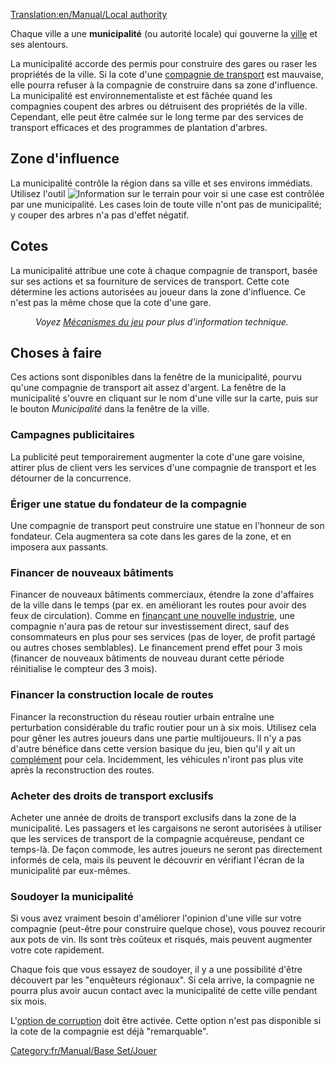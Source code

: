 [[Translation:en/Manual/Local authority]]

Chaque ville a une '''municipalité''' (ou autorité locale) qui gouverne la [[fr/Manual/Ville|ville]] et ses alentours.

La municipalité accorde des permis pour construire des gares ou raser les propriétés de la ville. Si la cote d'une [[fr/Manual/Compagnie de transport|compagnie de transport]] est mauvaise, elle pourra refuser à la compagnie de construire dans sa zone d'influence. La municipalité est environnementaliste et est fâchée quand les compagnies coupent des arbres ou détruisent des propriétés de la ville. Cependant, elle peut être calmée sur le long terme par des services de transport efficaces et des programmes de plantation d'arbres.

==Zone d'influence==
La municipalité contrôle la région dans sa ville et ses environs immédiats. Utilisez l'outil [[File:en/Manual/Manual html 51cda05b.png|Information sur le terrain]] pour voir si une case est contrôlée par une municipalité. Les cases loin de toute ville n'ont pas de municipalité; y couper des arbres n'a pas d'effet négatif.

==Cotes==
La municipalité attribue une cote à chaque compagnie de transport, basée sur ses actions et sa fourniture de services de transport. Cette cote détermine les actions autorisées au joueur dans la zone d'influence. Ce n'est pas la même chose que la cote d'une gare.
:''Voyez [[fr/Manual/Game Mechanics/Main Page#cote-de-la-municipalite|Mécanismes du jeu]] pour plus d'information technique.''

==Choses à faire==
Ces actions sont disponibles dans la fenêtre de la municipalité, pourvu qu'une compagnie de transport ait assez d'argent. La fenêtre de la municipalité s'ouvre en cliquant sur le nom d'une ville sur la carte, puis sur le bouton ''Municipalité'' dans la fenêtre de la ville.

===Campagnes publicitaires===
La publicité peut temporairement augmenter la cote d'une gare voisine, attirer plus de client vers les services d'une compagnie de transport et les détourner de la concurrence.

===Ériger une statue du fondateur de la compagnie===
Une compagnie de transport peut construire une statue en l'honneur de son fondateur. Cela augmentera sa cote dans les gares de la zone, et en imposera aux passants.

===Financer de nouveaux bâtiments===
Financer de nouveaux bâtiments commerciaux, étendre la zone d'affaires de la ville dans le temps (par ex. en améliorant les routes pour avoir des feux de circulation). Comme en [[fr/Manual/Industries#prospecter-de-nouvelles-industries|finançant une nouvelle industrie]], une compagnie n'aura pas de retour sur investissement direct, sauf des consommateurs en plus pour ses services (pas de loyer, de profit partagé ou autres choses semblables). Le financement prend effet pour 3 mois (financer de nouveaux bâtiments de nouveau durant cette période réinitialise le compteur des 3 mois).

===Financer la construction locale de routes===
Financer la reconstruction du réseau routier urbain entraîne une perturbation considérable du trafic routier pour un à six mois. Utilisez cela pour gêner les autres joueurs dans une partie multijoueurs. Il n'y a pas d'autre bénéfice dans cette version basique du jeu, bien qu'il y ait un [[fr/Archive/Manual/Settings/Supprimer les portions de route absurdes lors de la reconstruction|complément]] pour cela. Incidemment, les véhicules n'iront pas plus vite après la reconstruction des routes.

===Acheter des droits de transport exclusifs===
Acheter une année de droits de transport exclusifs dans la zone de la municipalité. Les passagers et les cargaisons ne seront autorisées à utiliser que les services de transport de la compagnie acquéreuse, pendant ce temps-là. De façon commode, les autres joueurs ne seront pas directement informés de cela, mais ils peuvent le découvrir en vérifiant l'écran de la municipalité par eux-mêmes.

===Soudoyer la municipalité===
Si vous avez vraiment besoin d'améliorer l'opinion d'une ville sur votre compagnie (peut-être pour construire quelque chose), vous pouvez recourir aux pots de vin. Ils sont très coûteux et risqués, mais peuvent augmenter votre cote rapidement.

Chaque fois que vous essayez de soudoyer, il y a une possibilité d'être découvert par les "enquêteurs régionaux". Si cela arrive, la compagnie ne pourra plus avoir aucun contact avec la municipalité de cette ville pendant six mois.

L'[[fr/Archive/Manual/Settings/Soudoyer les autorités|option de corruption]] doit être activée. Cette option n'est pas disponible si la cote de la compagnie est déjà "remarquable".

[[Category:fr/Manual/Base Set/Jouer]]